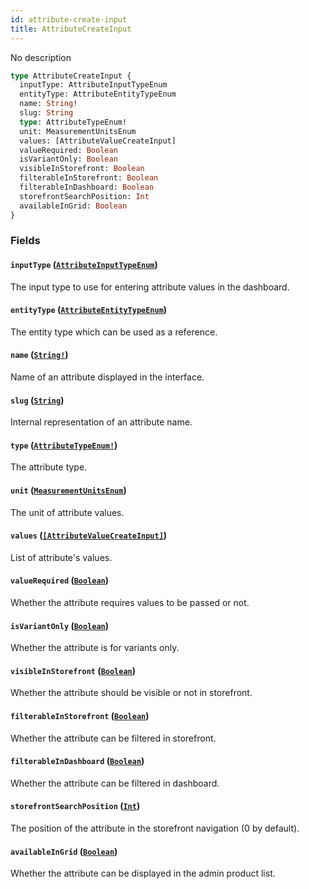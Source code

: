 ```yaml
---
id: attribute-create-input
title: AttributeCreateInput
---
```


No description

```graphql
type AttributeCreateInput {
  inputType: AttributeInputTypeEnum
  entityType: AttributeEntityTypeEnum
  name: String!
  slug: String
  type: AttributeTypeEnum!
  unit: MeasurementUnitsEnum
  values: [AttributeValueCreateInput]
  valueRequired: Boolean
  isVariantOnly: Boolean
  visibleInStorefront: Boolean
  filterableInStorefront: Boolean
  filterableInDashboard: Boolean
  storefrontSearchPosition: Int
  availableInGrid: Boolean
}
```

### Fields

#### `inputType` ([`AttributeInputTypeEnum`](/docs/developer/api-reference/enums/attribute-input-type-enum))

The input type to use for entering attribute values in the dashboard.

#### `entityType` ([`AttributeEntityTypeEnum`](/docs/developer/api-reference/enums/attribute-entity-type-enum))

The entity type which can be used as a reference.

#### `name` ([`String!`](/docs/developer/api-reference/scalars/string))

Name of an attribute displayed in the interface.

#### `slug` ([`String`](/docs/developer/api-reference/scalars/string))

Internal representation of an attribute name.

#### `type` ([`AttributeTypeEnum!`](/docs/developer/api-reference/enums/attribute-type-enum))

The attribute type.

#### `unit` ([`MeasurementUnitsEnum`](/docs/developer/api-reference/enums/measurement-units-enum))

The unit of attribute values.

#### `values` ([`[AttributeValueCreateInput]`](/docs/developer/api-reference/inputs/attribute-value-create-input))

List of attribute's values.

#### `valueRequired` ([`Boolean`](/docs/developer/api-reference/scalars/boolean))

Whether the attribute requires values to be passed or not.

#### `isVariantOnly` ([`Boolean`](/docs/developer/api-reference/scalars/boolean))

Whether the attribute is for variants only.

#### `visibleInStorefront` ([`Boolean`](/docs/developer/api-reference/scalars/boolean))

Whether the attribute should be visible or not in storefront.

#### `filterableInStorefront` ([`Boolean`](/docs/developer/api-reference/scalars/boolean))

Whether the attribute can be filtered in storefront.

#### `filterableInDashboard` ([`Boolean`](/docs/developer/api-reference/scalars/boolean))

Whether the attribute can be filtered in dashboard.

#### `storefrontSearchPosition` ([`Int`](/docs/developer/api-reference/scalars/int))

The position of the attribute in the storefront navigation (0 by default).

#### `availableInGrid` ([`Boolean`](/docs/developer/api-reference/scalars/boolean))

Whether the attribute can be displayed in the admin product list.
